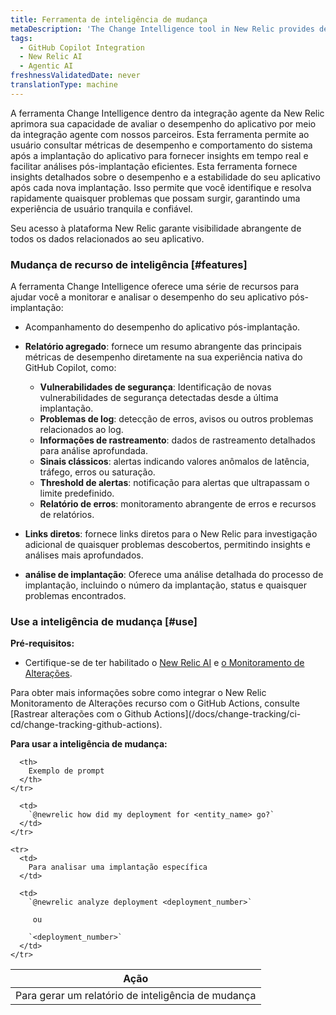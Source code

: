 ```yaml
---
title: Ferramenta de inteligência de mudança
metaDescription: 'The Change Intelligence tool in New Relic provides detailed insights into your application''s performance and stability following each new deployment, enabling you to swiftly identify and address any issues that may arise, ensuring a smooth and reliable user experience.'
tags:
  - GitHub Copilot Integration
  - New Relic AI
  - Agentic AI
freshnessValidatedDate: never
translationType: machine
---
```


A ferramenta Change Intelligence dentro da integração agente da New Relic aprimora sua capacidade de avaliar o desempenho do aplicativo por meio da integração agente com nossos parceiros. Esta ferramenta permite ao usuário consultar métricas de desempenho e comportamento do sistema após a implantação do aplicativo para fornecer insights em tempo real e facilitar análises pós-implantação eficientes. Esta ferramenta fornece insights detalhados sobre o desempenho e a estabilidade do seu aplicativo após cada nova implantação. Isso permite que você identifique e resolva rapidamente quaisquer problemas que possam surgir, garantindo uma experiência de usuário tranquila e confiável.

Seu acesso à plataforma New Relic garante visibilidade abrangente de todos os dados relacionados ao seu aplicativo.

### Mudança de recurso de inteligência [#features]

A ferramenta Change Intelligence oferece uma série de recursos para ajudar você a monitorar e analisar o desempenho do seu aplicativo pós-implantação:

* Acompanhamento do desempenho do aplicativo pós-implantação.

* **Relatório agregado**: fornece um resumo abrangente das principais métricas de desempenho diretamente na sua experiência nativa do GitHub Copilot, como:

  * **Vulnerabilidades de segurança**: Identificação de novas vulnerabilidades de segurança detectadas desde a última implantação.
  * **Problemas de log**: detecção de erros, avisos ou outros problemas relacionados ao log.
  * **Informações de rastreamento**: dados de rastreamento detalhados para análise aprofundada.
  * **Sinais clássicos**: alertas indicando valores anômalos de latência, tráfego, erros ou saturação.
  * **Threshold de alertas**: notificação para alertas que ultrapassam o limite predefinido.
  * **Relatório de erros**: monitoramento abrangente de erros e recursos de relatórios.

* **Links diretos**: fornece links diretos para o New Relic para investigação adicional de quaisquer problemas descobertos, permitindo insights e análises mais aprofundados.

* **análise de implantação**: Oferece uma análise detalhada do processo de implantação, incluindo o número da implantação, status e quaisquer problemas encontrados.

### Use a inteligência de mudança [#use]

**Pré-requisitos:**

* Certifique-se de ter habilitado o [New Relic AI](/docs/new-relic-solutions/new-relic-one/core-concepts/new-relic-ai/#enable) e [o Monitoramento de Alterações](/docs/change-tracking/change-tracking-introduction/).

<Callout variant="tip" title="dica">
  Para obter mais informações sobre como integrar o New Relic Monitoramento de Alterações recurso com o GitHub Actions, consulte [Rastrear alterações com o Github Actions](/docs/change-tracking/ci-cd/change-tracking-github-actions).
</Callout>

**Para usar a inteligência de mudança:**

<table>
  <thead>
    <tr>
      <th>
        Ação
      </th>

      <th>
        Exemplo de prompt
      </th>
    </tr>
  </thead>

  <tbody>
    <tr>
      <td>
        Para gerar um relatório de inteligência de mudança
      </td>

      <td>
        `@newrelic how did my deployment for <entity_name> go?`
      </td>
    </tr>

    <tr>
      <td>
        Para analisar uma implantação específica
      </td>

      <td>
        `@newrelic analyze deployment <deployment_number>`

         ou 

        `<deployment_number>`
      </td>
    </tr>
  </tbody>
</table>